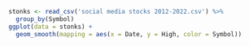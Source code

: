 ```r
stonks <- read_csv('social media stocks 2012-2022.csv') %>%
  group_by(Symbol)
ggplot(data = stonks) +
  geom_smooth(mapping = aes(x = Date, y = High, color = Symbol))
```
